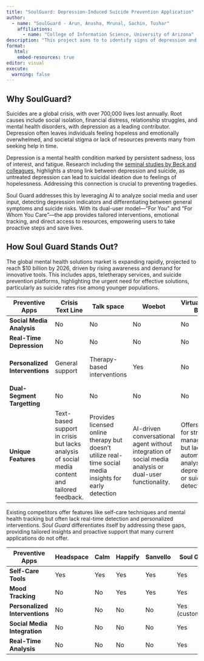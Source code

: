 ```yaml
---
title: "SoulGuard: Depression-Induced Suicide Prevention Application"
author:
  - name: "SoulGuard - Arun, Anusha, Mrunal, Sachin, Tushar"
    affiliations: 
      - name: "College of Information Science, University of Arizona"
description: "This project aims to to identify signs of depression and provides personalized interventions to prevent suicide."
format:
   html:
    embed-resources: true
editor: visual
execute:
  warning: false
---
```


## Why SoulGuard?

Suicides are a global crisis, with over 700,000 lives lost annually. Root causes include social isolation, financial distress, relationship struggles, and mental health disorders, with depression as a leading contributor. Depression often leaves individuals feeling hopeless and emotionally overwhelmed, and societal stigma or lack of resources prevents many from seeking help in time.

Depression is a mental health condition marked by persistent sadness, loss of interest, and fatigue. Research including the [seminal studies by Beck and colleagues](https://psychiatryonline.org/doi/pdf/10.1176/foc.4.2.291?download=true), highlights a strong link between depression and suicide, as untreated depression can lead to suicidal ideation due to feelings of hopelessness. Addressing this connection is crucial to preventing tragedies.

Soul Guard addresses this by leveraging AI to analyze social media and user input, detecting depression indicators and differentiating between general symptoms and suicide risks. With its dual-user model—"For You" and "For Whom You Care"—the app provides tailored interventions, emotional tracking, and direct access to resources, empowering users to take proactive steps and save lives.

## How Soul Guard Stands Out?

The global mental health solutions market is expanding rapidly, projected to reach \$10 billion by 2026, driven by rising awareness and demand for innovative tools. This includes apps, teletherapy services, and suicide prevention platforms, highlighting the urgent need for effective solutions, particularly as suicide rates rise among younger populations.

| Preventive Apps | Crisis Text Line | Talk space | Woebot | Virtual Hope Box | Suicide Safe | Soul Guard ( Our App ) |
|-----------|-----------|-----------|-----------|-----------|-----------|-----------|
| **Social Media Analysis** | No | No | No | No | No | Yes |
| **Real-Time Depression** | No | No | No | No | No | Yes |
| **Personalized Interventions** | General support | Therapy-based interventions | Yes | No | No | Yes (real-time, custom-based) |
| **Dual-Segment Targetting** | No | No | No | No | No | Yes |
| **Unique Features** | Text-based support in crisis but lacks analysis of social media content and tailored feedback. | Provides licensed online therapy but doesn't utilize real-time social media insights for early detection | AI-driven conversational agent without integration of social media analysis or dual-user functionality. | Offers tools for stress management but lacks automated analysis for depression or suicide detection. | Focuses on educating healthcare provides rather than offering user-focused interventions. | Combines real-time social media analysis with a rule-based engine for personalized support and dual-segment targeting. |

Existing competitors offer features like self-care techniques and mental health tracking but often lack real-time detection and personalized interventions. *Soul Guard* differentiates itself by addressing these gaps, providing tailored insights and proactive support that many current applications do not offer.

| Preventive Apps | Headspace | Calm | Happify | Sanvello | Soul Guard |
|------------|------------|------------|------------|------------|------------|
| **Self-Care Tools** | Yes | Yes | Yes | Yes | Yes |
| **Mood Tracking** | No | No | Yes | Yes | Yes |
| **Personalized Interventions** | No | No | No | No | Yes (customized) |
| **Social Media Integration** | No | No | No | No | Yes |
| **Real-Time Analysis** | No | No | No | No | Yes |